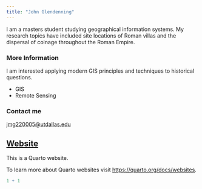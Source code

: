 ```yaml
---
title: "John Glendenning"
---
```


I am a masters student studying geographical information systems. My research topics have included site locations of Roman villas and the dispersal of coinage throughout the Roman Empire.

### More Information

I am interested applying modern GIS principles and techniques to historical questions.

-   GIS
-   Remote Sensing

### Contact me

[jmg220005\@utdallas.edu](mailto:jmg20005@utdallas.edu)

## [Website](https://jmglendenning.github.io)

This is a Quarto website.

To learn more about Quarto websites visit <https://quarto.org/docs/websites>.

```r
1 + 1
```
